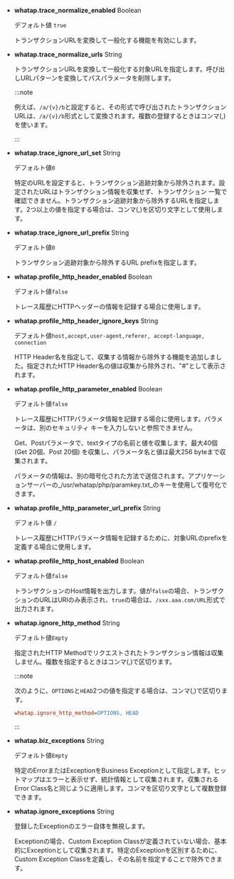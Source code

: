 -   **whatap.trace_normalize_enabled** <span class='type'>Boolean</span>

    デフォルト値 `true`

    トランザクションURLを変換して一般化する機能を有効にします。

-   **whatap.trace_normalize_urls** <span class='type'>String</span>

    トランザクションURLを変換して一般化する対象URLを指定します。呼び出しURLパターンを変換してパスパラメータを削除します。 

    :::note

    例えば、`/a/{v}/b`と設定すると、その形式で呼び出されたトランザクションURLは、`/a/{v}/b`形式として変換されます。複数の登録するときはコンマ(,)を使います。

    :::

-   **whatap.trace_ignore_url_set** <span class='type'>String</span>

    デフォルト値`0`

    特定のURLを設定すると、トランザクション追跡対象から除外されます。設定されたURLはトランザクション情報を収集せず、トランザクション 一覧で確認できません。トランザクション追跡対象から除外するURLを指定します。2つ以上の値を指定する場合は、コンマ(,)を区切り文字として使用します。

-   **whatap.trace_ignore_url_prefix** <span class='type'>String</span>

    デフォルト値`0`

    トランザクション追跡対象から除外するURL prefixを指定します。

-   **whatap.profile_http_header_enabled** <span class='type'>Boolean</span>

    デフォルト値`false`

    トレース履歴にHTTPヘッダーの情報を記録する場合に使用します。

-   **whatap.profile_http_header_ignore_keys** <span class='type'>String</span>

    デフォルト値`host,accept,user-agent,referer, accept-language, connection`

    HTTP Header名を指定して、収集する情報から除外する機能を追加しました。指定されたHTTP Header名の値は収集から除外され、"#"として表示されます。

-   **whatap.profile_http_parameter_enabled** <span class='type'>Boolean</span><ScrollToLink anchor='profile_http_parameter' />

    デフォルト値`false`

    トレース履歴にHTTPパラメータ情報を記録する場合に使用します。パラメータは、別のセキュリティ キーを入力しないと参照できません。

    Get、Postパラメータで、textタイプの名前と値を収集します。最大40個(Get 20個、Post 20個) を収集し、パラメータ名と値は最大256 byteまで収集されます。

    パラメータの情報は、別の暗号化された方法で送信されます。アプリケーションサーバーの_/usr/whatap/php/paramkey.txt_のキーを使用して復号化できます。

-   **whatap.profile_http_parameter_url_prefix** <span class='type'>String</span>

    デフォルト値 `/`

    トレース履歴にHTTPパラメータ情報を記録するために、対象URLのprefixを定義する場合に使用します。

-   **whatap.profile_http_host_enabled** <span class='type'>Boolean</span>

    デフォルト値`false`

    トランザクションのHost情報を出力します。値が`false`の場合、トランザクションのURLはURIのみ表示され、`true`の場合は、`/xxx.aaa.com/URL`形式で出力されます。

-   **whatap.ignore_http_method** <span class='type'>String</span>

    デフォルト値`Empty`

    指定されたHTTP Methodでリクエストされたトランザクション情報は収集しません。複数を指定するときはコンマ(,)で区切ります。

    :::note 

    次のように、`OPTIONS`と`HEAD`2つの値を指定する場合は、コンマ(,)で区切ります。

    ```ini title='whatap.ini'
    whatap.ignore_http_method=OPTIONS, HEAD
    ```

    :::

-   **whatap.biz_exceptions** <span class='type'>String</span>

    デフォルト値`Empty`

    特定のErrorまたはExceptionをBusiness Exceptionとして指定します。ヒットマップはエラーと表示せず、統計情報として収集されます。収集されるError Class名と同じように適用します。コンマを区切り文字として複数登録できます。

-   **whatap.ignore_exceptions** <span class='type'>String</span>

    登録したExceptionのエラー自体を無視します。

    Exceptionの場合、Custom Exception Classが定義されていない場合、基本的にExceptionとして収集されます。特定のExceptionを区別するために、Custom Exception Classを定義し、その名前を指定することで除外できます。
